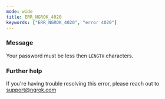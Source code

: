 ```yaml
---
mode: wide
title: ERR_NGROK_4020
keywords: ["ERR_NGROK_4020", "error 4020"]
---
```


### Message

Your password must be less then `LENGTH` characters.

### Further help

If you're having trouble resolving this error, please reach out to [support@ngrok.com](mailto:support@ngrok.com?subject=Help%20with%20ERR_NGROK_4020)
